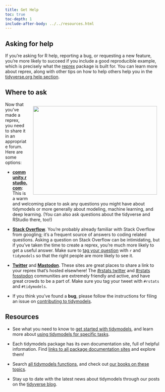 ```yaml
---
title: Get Help
toc: true
toc-depth: 1
include-after-body: ../../resources.html
---
```


## Asking for help

If you're asking for R help, reporting a bug, or requesting a new feature, you're more likely to succeed if you include a good reproducible example, which is precisely what the [reprex](https://reprex.tidyverse.org/) package is built for. You can learn more about reprex, along with other tips on how to help others help you in the [tidyverse.org help section](https://www.tidyverse.org/help/).

## Where to ask

<img src="https://raw.githubusercontent.com/allisonhorst/stats-illustrations/master/rstats-artwork/reprex.png" alt="" width="400" height="285" align="right" style="padding:1em;" />

Now that you've made a reprex, you need to share it in an appropriate forum. Here are some options:

* [__community.rstudio.com__](https://community.rstudio.com/c/ml/15): This is a warm
  and welcoming place to ask any questions you might have about
  tidymodels or more generally about modeling, machine learning, and deep learning. (You can also ask questions about the tidyverse and RStudio there, too!)
  
* [__Stack Overflow__](https://stackoverflow.com/questions/tagged/tidymodels). You're probably already familiar
  with Stack Overflow from googling; it's a frequent source of answers to
  coding related questions. Asking a question on Stack Overflow can be 
  intimidating, but if you've taken the time to create a reprex, you're much
  more likely to get a useful answer. Make sure to [tag your question](https://stackoverflow.com/help/tagging) with `r`
  and `tidymodels` so that the right people are more likely to see it.
  
* [__Twitter__][twitter-rstats] and [__Mastodon__](https://fosstodon.org/tags/tidymodels). These sites are great places to share a link to your reprex that's hosted elsewhere! The [#rstats twitter][twitter-rstats] and [#rstats fosstodon](https://fosstodon.org/tags/tidymodels) communities are extremely friendly and active, and have great crowds to be a part of. Make sure you tag your tweet with `#rstats` and `#tidymodels`.

* If you think you've found a __bug__, please follow the instructions for filing an issue on 
  [contributing to tidymodels](/contribute/).

[twitter-rstats]: https://twitter.com/search?q=%23rstats&src=typd

## Resources

- See what you need to know to [get started with tidymodels](/start/), and learn more about [using tidymodels for specific tasks](/learn/).

- Each tidymodels package has its own documentation site, full of helpful information. Find [links to all package documentation sites](/packages/) and explore them!

- Search [all tidymodels functions](/find/), and check out [our books on these topics](/books/).

- Stay up to date with the latest news about tidymodels through our posts on the [tidyverse blog](https://www.tidyverse.org/tags/tidymodels/).

